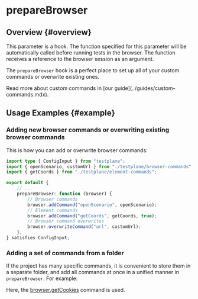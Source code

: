 
# prepareBrowser

## Overview {#overview}

This parameter is a hook. The function specified for this parameter will be automatically called before running tests in the browser. The function receives a reference to the browser session as an argument.

The `prepareBrowser` hook is a perfect place to set up all of your custom commands or overwrite existing ones.

<Admonition type="info">
    Read more about custom commands in [our guide](../guides/custom-commands.mdx).
</Admonition>

## Usage Examples {#example}

### Adding new browser commands or overwriting existing browser commands

This is how you can add or overwrite browser commands:

```typescript title="testplane.config.ts"
import type { ConfigInput } from "testplane";
import { openScenario, customUrl } from "./testplane/browser-commands";
import { getCoords } from "./testplane/element-commands";

export default {
    // ...
    prepareBrowser: function (browser) {
        // Browser commands
        browser.addCommand("openScenario", openScenario);
        // Element commands
        browser.addCommand("getCoords", getCoords, true);
        // Browser command overwrites
        browser.overwriteCommand("url", customUrl);
    },
} satisfies ConfigInput;
```

### Adding a set of commands from a folder

If the project has many specific commands, it is convenient to store them in a separate folder, and add all commands at once in a unified manner in `prepareBrowser`. For example:

<AddMultipleCommandsExample />

Here, the [browser.getCookies][get-cookies] command is used.

[url]: ../../commands/browser/url
[add-command]: ../../commands/browser/addCommand
[overwrite-command]: ../../commands/browser/overwriteCommand
[get-cookies]: ../../commands/browser/getCookies
[get-location]: ../../commands/element/getLocation
[get-size]: ../../commands/element/getSize
